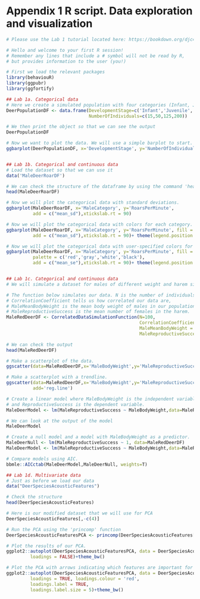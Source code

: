 # Appendix 1 R script. Data exploration and visualization {-}

```r
# Please use the Lab 1 tutorial located here: https://bookdown.org/djc426/behaviouR-R-package-tutorials/

# Hello and welcome to your first R session!
# Remember any lines that include a # symbol will not be read by R, 
# but provides information to the user (you!)

# First we load the relevant packages
library(behaviouR)
library(ggpubr)
library(ggfortify)

## Lab 1a. Categorical data
# Here we create a simulated population with four categories (Infant, Juvenile, AdultFemale and AdultMale)
DeerPopulationDF <- data.frame(DevelopmentStage=c('Infant','Juvenile','AdultFemale','AdultMale'),
                               NumberOfIndividuals=c(15,50,125,200))

# We then print the object so that we can see the output
DeerPopulationDF

# Now we want to plot the data. We will use a simple barplot to start.
ggbarplot(DeerPopulationDF, x='DevelopmentStage', y='NumberOfIndividuals')


## Lab 1b. Categorical and continuous data
# Load the dataset so that we can use it 
data('MaleDeerRoarDF')

# We can check the structure of the dataframe by using the command 'head'
head(MaleDeerRoarDF)

# Now we will plot the categorical data with standard deviations. 
ggbarplot(MaleDeerRoarDF, x='MaleCategory', y='RoarsPerMinute', 
          add = c("mean_sd"),xtickslab.rt = 90)

# Now we will plot the categorical data with colors for each category.
ggbarplot(MaleDeerRoarDF, x='MaleCategory', y='RoarsPerMinute', fill = 'MaleCategory',
          add = c("mean_sd"),xtickslab.rt = 90)+ theme(legend.position = "none")

# Now we will plot the categorical data with user-specified colors for each category.
ggbarplot(MaleDeerRoarDF, x='MaleCategory', y='RoarsPerMinute', fill = 'MaleCategory',
          palette = c('red','gray','white','black'),
          add = c("mean_se"),xtickslab.rt = 90)+ theme(legend.position = "none")


## Lab 1c. Categorical and continuous data
# We will simulate a dataset for males of different weight and harem size.

# The function below simulates our data. N is the number of individuals,   
# CorrelationCoefficient tells us how correlated our data are,  
# MaleMeanBodyWeight is the mean body weight of males in our population and 
# MaleReproductiveSuccess is the mean number of females in the harem.
MaleRedDeerDF <- CorrelatedDataSimulationFunction(N=100, 
                                                  CorrelationCoefficient= 0.45,
                                                  MaleMeanBodyWeight = 125,
                                                  MaleReproductiveSuccess = 3)

# We can check the output
head(MaleRedDeerDF)

# Make a scatterplot of the data.
ggscatter(data=MaleRedDeerDF,x='MaleBodyWeight',y='MaleReproductiveSuccess')

# Make a scatterplot with a trendline.
ggscatter(data=MaleRedDeerDF,x='MaleBodyWeight',y='MaleReproductiveSuccess',
          add='reg.line')

# Create a linear model where MaleBodyWeight is the independent variable
# and ReproductiveSuccess is the dependent variable.
MaleDeerModel <- lm(MaleReproductiveSuccess ~ MaleBodyWeight,data=MaleRedDeerDF)

# We can look at the output of the model  
MaleDeerModel

# Create a null model and a model with MaleBodyWeight as a predictor.
MaleDeerNull <- lm(MaleReproductiveSuccess ~ 1, data=MaleRedDeerDF)
MaleDeerModel <- lm(MaleReproductiveSuccess ~ MaleBodyWeight,data=MaleRedDeerDF)

# Compare models using AIC.
bbmle::AICctab(MaleDeerModel,MaleDeerNull, weights=T)

## Lab 1d. Multivariate data
# Just as before we load our data
data("DeerSpeciesAcousticFeatures")

# Check the structure
head(DeerSpeciesAcousticFeatures)

# Here is our modified dataset that we will use for PCA
DeerSpeciesAcousticFeatures[,-c(4)] 

# Run the PCA using the 'princomp' function
DeerSpeciesAcousticFeaturesPCA <- princomp(DeerSpeciesAcousticFeatures[,-c(4)])

# Plot the results of our PCA.
ggplot2::autoplot(DeerSpeciesAcousticFeaturesPCA, data = DeerSpeciesAcousticFeatures, colour = 'Class',
         loadings = FALSE)+theme_bw()

# Plot the PCA with arrows indicating which features are important for distinguishing between groups
ggplot2::autoplot(DeerSpeciesAcousticFeaturesPCA, data = DeerSpeciesAcousticFeatures, colour = 'Class',
         loadings = TRUE, loadings.colour = 'red',
         loadings.label = TRUE,
         loadings.label.size = 5)+theme_bw()

```
